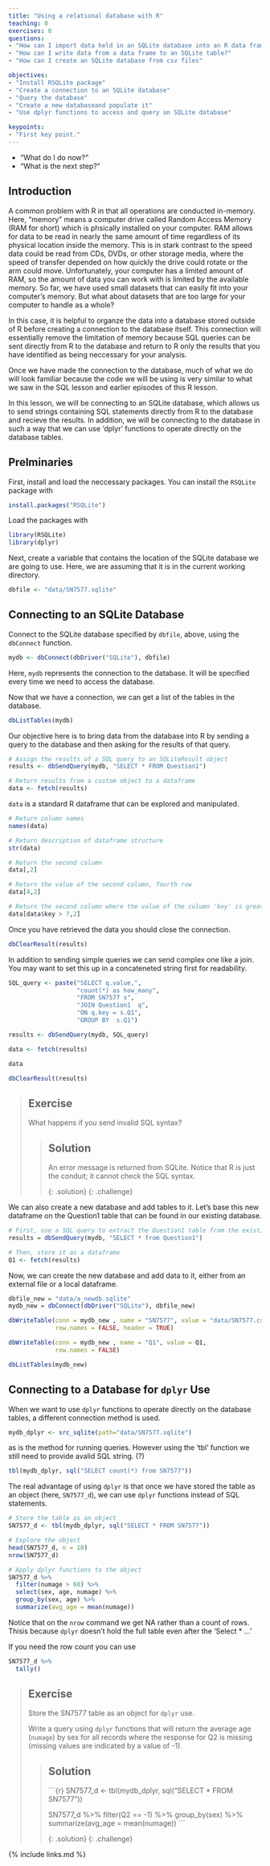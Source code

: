 ```yaml
---
title: "Using a relational database with R"
teaching: 0
exercises: 0
questions:
- "How can I import data held in an SQLite database into an R data frame?"
- "How can I write data from a data frame to an SQLite table?"
- "How can I create an SQLite database from csv files"

objectives:
- "Install RSQLite package"
- "Create a connection to an SQLite database"
- "Query the database"
- "Create a new databaseand populate it"
- "Use dplyr functions to access and query an SQLite database"

keypoints:
- "First key point."
---
```



:::: questions

- "What do I do now?"
- "What is the next step?"

::::


## Introduction

A common problem with R in that all operations are conducted in-memory. Here, "memory" means a computer 
drive called Random Access Memory (RAM for short) which is phsically installed on your computer. RAM 
allows for data to be read in nearly the same amount of time regardless of its physical location
inside the memory. This is in stark contrast to the speed data could be read from CDs, DVDs, or other
storage media, where the speed of transfer depended on how quickly the drive could rotate or the 
arm could move. Unfortunately, your computer has a limited amount of RAM, so the amount of data you
can work with is limited by the available memory. So far, we have used small datasets that can
easily fit into your computer's memory. But what about datasets that are too large for your
computer to handle as a whole?

In this case, it is helpful to organze the data into a database stored outside of R before creating
a connection to the database itself. This connection will essentially remove the limitation of memory
because SQL queries can be sent directly from R to the database and return to R only the results that you
have identified as being neccessary for your analysis.

Once we have made the connection to the database, much of what we do will look familiar because the code we will be using is very similar to what we saw in the SQL lesson and earlier episodes of this R lesson.

In this lesson, we will be connecting to an SQLite database, which allows us to send strings containing SQL statements directly from R to the database and recieve the results. In addition, we will be connecting to the database in such a way that we can use 'dplyr' functions to operate directly on the database tables.


## Prelminaries

First, install and load the neccessary packages. You can install the `RSQLite` package with


```r
install.packages("RSQLite")
```

Load the packages with

```r
library(RSQLite)
library(dplyr)
```

Next, create a variable that contains the location of the SQLite database we are going to use. Here, we are assuming that it is in the current working directory.

```r
dbfile <- "data/SN7577.sqlite"
```

## Connecting to an SQLite Database

Connect to the SQLite database specified by `dbfile`, above, using the `dbConnect` function.

```r
mydb <- dbConnect(dbDriver("SQLite"), dbfile)
```

Here, `mydb` represents the connection to the database. It will be specified every time we need to access the database.

Now that we have a connection, we can get a list of the tables in the database.

```r
dbListTables(mydb)
```

Our objective here is to bring data from the database into R by sending a query to the database and then asking for the results of that query.

```r
# Assign the results of a SQL query to an SQLiteResult object
results <- dbSendQuery(mydb, "SELECT * FROM Question1")

# Return results from a custom object to a dataframe
data <- fetch(results)
```

`data` is a standard R dataframe that can be explored and manipulated.

```r
# Return column names
names(data)

# Return description of dataframe structure
str(data)

# Return the second column
data[,2]

# Return the value of the second column, fourth row
data[4,2]

# Return the second column where the value of the column 'key' is greater than 7
data[data$key > 7,2]
```

Once you have retrieved the data you should close the connection.

```r
dbClearResult(results)
```

In addition to sending simple queries we can send complex one like a join.
You may want to set this up in a concateneted string first for readability.

```r
SQL_query <- paste("SELECT q.value,",
                   "count(*) as how_many",
                   "FROM SN7577 s",
                   "JOIN Question1  q",
                   "ON q.key = s.Q1",
                   "GROUP BY  s.Q1")

results <- dbSendQuery(mydb, SQL_query)

data <- fetch(results)

data

dbClearResult(results)
```

> ## Exercise
>
> What happens if you send invalid SQL syntax?
>
> > ## Solution
> >
> > An error message is returned from SQLite.
> > Notice that R is just the conduit; it cannot check the SQL syntax.
> >
> >
> {: .solution}
{: .challenge}

We can also create a new database and add tables to it. Let's base this new dataframe on the Question1 table that can be found in our existing database.

```r
# First, use a SQL query to extract the Question1 table from the existing database
results = dbSendQuery(mydb, "SELECT * from Question1")

# Then, store it as a dataframe
Q1 <- fetch(results)
```

Now, we can create the new database and add data to it, either from an external file or a local dataframe.

```r
dbfile_new = "data/a_newdb.sqlite"
mydb_new = dbConnect(dbDriver("SQLite"), dbfile_new)

dbWriteTable(conn = mydb_new , name = "SN7577", value = "data/SN7577.csv",
             row.names = FALSE, header = TRUE)

dbWriteTable(conn = mydb_new , name = "Q1", value = Q1,
             row.names = FALSE)

dbListTables(mydb_new)
```

## Connecting to a Database for `dplyr` Use

When we want to use `dplyr` functions to operate directly on the database tables,
a different connection method is used.

```r
mydb_dplyr <- src_sqlite(path="data/SN7577.sqlite")
```

as is the method for running queries. However using the 'tbl' function we still need to provide avalid SQL string. (?)

```r
tbl(mydb_dplyr, sql("SELECT count(*) from SN7577"))
```

The real advantage of using `dplyr` is that once we have stored the table as an object
(here, `SN7577_d`), we can use `dplyr` functions instead of SQL statements.

```r
# Store the table as an object
SN7577_d <- tbl(mydb_dplyr, sql("SELECT * FROM SN7577"))

# Explore the object
head(SN7577_d, n = 10)
nrow(SN7577_d)

# Apply dplyr functions to the object
SN7577_d %>%
  filter(numage > 60) %>%
  select(sex, age, numage) %>%
  group_by(sex, age) %>%
  summarize(avg_age = mean(numage))
```

Notice that on the `nrow` command we get NA rather than a count of rows. Thisis because `dplyr` doesn't hold the full table even after the 'Select * ...'

If you need the row count you can use

```r
SN7577_d %>%
  tally()
```

> ## Exercise
>
> Store the SN7577 table as an object for `dplyr` use.
>
> Write a query using `dplyr` functions that will return the average age (`numage`) by sex for all records where
> the response for Q2 is missing (missing values are indicated by a value of -1).
>
> > ## Solution
> >
> > ```{r}
> > SN7577_d <- tbl(mydb_dplyr, sql("SELECT * FROM SN7577"))
> >
> > SN7577_d %>%
> >   filter(Q2 == -1)   %>%
> >   group_by(sex)   %>%
> >   summarize(avg_age = mean(numage))
> > ```
> >
> {: .solution}
{: .challenge}

{% include links.md %}
